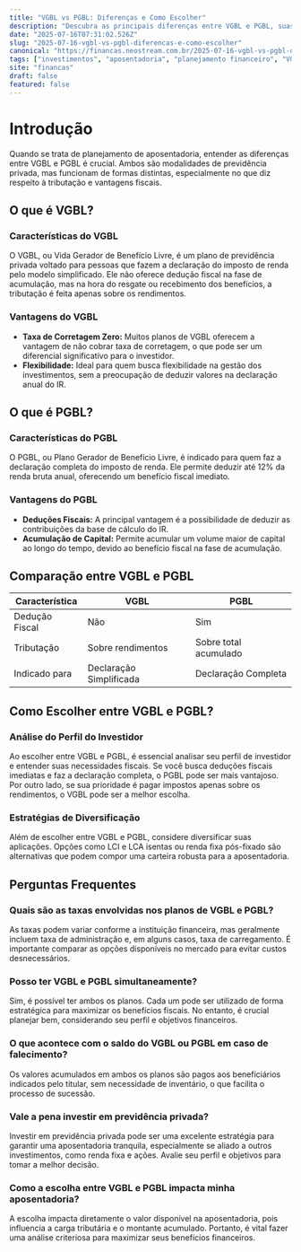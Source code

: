 ```yaml
---
title: "VGBL vs PGBL: Diferenças e Como Escolher"
description: "Descubra as principais diferenças entre VGBL e PGBL, suas vantagens e como escolher o melhor plano para seus objetivos financeiros."
date: "2025-07-16T07:31:02.526Z"
slug: "2025-07-16-vgbl-vs-pgbl-diferencas-e-como-escolher"
canonical: "https://financas.neostream.com.br/2025-07-16-vgbl-vs-pgbl-diferencas-e-como-escolher"
tags: ["investimentos", "aposentadoria", "planejamento financeiro", "VGBL", "PGBL"]
site: "financas"
draft: false
featured: false
---
```


# Introdução

Quando se trata de planejamento de aposentadoria, entender as diferenças entre VGBL e PGBL é crucial. Ambos são modalidades de previdência privada, mas funcionam de formas distintas, especialmente no que diz respeito à tributação e vantagens fiscais.

## O que é VGBL?

### Características do VGBL
O VGBL, ou Vida Gerador de Benefício Livre, é um plano de previdência privada voltado para pessoas que fazem a declaração do imposto de renda pelo modelo simplificado. Ele não oferece dedução fiscal na fase de acumulação, mas na hora do resgate ou recebimento dos benefícios, a tributação é feita apenas sobre os rendimentos.

### Vantagens do VGBL
- **Taxa de Corretagem Zero:** Muitos planos de VGBL oferecem a vantagem de não cobrar taxa de corretagem, o que pode ser um diferencial significativo para o investidor.
- **Flexibilidade:** Ideal para quem busca flexibilidade na gestão dos investimentos, sem a preocupação de deduzir valores na declaração anual do IR.

## O que é PGBL?

### Características do PGBL
O PGBL, ou Plano Gerador de Benefício Livre, é indicado para quem faz a declaração completa do imposto de renda. Ele permite deduzir até 12% da renda bruta anual, oferecendo um benefício fiscal imediato.

### Vantagens do PGBL
- **Deduções Fiscais:** A principal vantagem é a possibilidade de deduzir as contribuições da base de cálculo do IR.
- **Acumulação de Capital:** Permite acumular um volume maior de capital ao longo do tempo, devido ao benefício fiscal na fase de acumulação.

## Comparação entre VGBL e PGBL

| Característica | VGBL | PGBL |
|----------------|------|------|
| Dedução Fiscal | Não | Sim |
| Tributação | Sobre rendimentos | Sobre total acumulado |
| Indicado para | Declaração Simplificada | Declaração Completa |

## Como Escolher entre VGBL e PGBL?

### Análise do Perfil do Investidor
Ao escolher entre VGBL e PGBL, é essencial analisar seu perfil de investidor e entender suas necessidades fiscais. Se você busca deduções fiscais imediatas e faz a declaração completa, o PGBL pode ser mais vantajoso. Por outro lado, se sua prioridade é pagar impostos apenas sobre os rendimentos, o VGBL pode ser a melhor escolha.

### Estratégias de Diversificação
Além de escolher entre VGBL e PGBL, considere diversificar suas aplicações. Opções como LCI e LCA isentas ou renda fixa pós-fixado são alternativas que podem compor uma carteira robusta para a aposentadoria.

## Perguntas Frequentes

### Quais são as taxas envolvidas nos planos de VGBL e PGBL?
As taxas podem variar conforme a instituição financeira, mas geralmente incluem taxa de administração e, em alguns casos, taxa de carregamento. É importante comparar as opções disponíveis no mercado para evitar custos desnecessários.

### Posso ter VGBL e PGBL simultaneamente?
Sim, é possível ter ambos os planos. Cada um pode ser utilizado de forma estratégica para maximizar os benefícios fiscais. No entanto, é crucial planejar bem, considerando seu perfil e objetivos financeiros.

### O que acontece com o saldo do VGBL ou PGBL em caso de falecimento?
Os valores acumulados em ambos os planos são pagos aos beneficiários indicados pelo titular, sem necessidade de inventário, o que facilita o processo de sucessão.

### Vale a pena investir em previdência privada?
Investir em previdência privada pode ser uma excelente estratégia para garantir uma aposentadoria tranquila, especialmente se aliado a outros investimentos, como renda fixa e ações. Avalie seu perfil e objetivos para tomar a melhor decisão.

### Como a escolha entre VGBL e PGBL impacta minha aposentadoria?
A escolha impacta diretamente o valor disponível na aposentadoria, pois influencia a carga tributária e o montante acumulado. Portanto, é vital fazer uma análise criteriosa para maximizar seus benefícios financeiros.